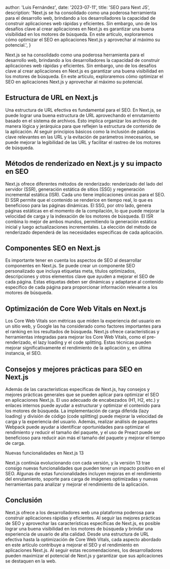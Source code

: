 
  author: 'Luis Fernández',
  date: '2023-07-11',
  title: 'SEO para Next JS',
  description:
    'Next.js se ha consolidado como una poderosa herramienta para el desarrollo web, brindando a los desarrolladores la capacidad de construir aplicaciones web rápidas y eficientes. Sin embargo, uno de los desafíos clave al crear aplicaciones en Next.js es garantizar una buena visibilidad en los motores de búsqueda. En este artículo, exploraremos cómo optimizar el SEO en aplicaciones Next.js y aprovechar al máximo su potencial.',
}


Next.js se ha consolidado como una poderosa herramienta para el desarrollo web, brindando a los desarrolladores la capacidad de construir aplicaciones web rápidas y eficientes. Sin embargo, uno de los desafíos clave al crear aplicaciones en Next.js es garantizar una buena visibilidad en los motores de búsqueda. En este artículo, exploraremos cómo optimizar el SEO en aplicaciones Next.js y aprovechar al máximo su potencial.

## Estructura de URL en Next.js

Una estructura de URL efectiva es fundamental para el SEO. En Next.js, se puede lograr una buena estructura de URL aprovechando el enrutamiento basado en el sistema de archivos. Esto implica organizar los archivos de manera lógica y jerárquica para que reflejen la estructura de contenido de la aplicación. Al seguir principios básicos como la inclusión de palabras clave relevantes en las URL y la evitación de parámetros innecesarios, se puede mejorar la legibilidad de las URL y facilitar el rastreo de los motores de búsqueda.

## Métodos de renderizado en Next.js y su impacto en SEO

Next.js ofrece diferentes métodos de renderizado: renderizado del lado del servidor (SSR), generación estática de sitios (SSG) y regeneración incremental estática (ISR). Cada uno tiene implicaciones únicas para el SEO. El SSR permite que el contenido se renderice en tiempo real, lo que es beneficioso para las páginas dinámicas. El SSG, por otro lado, genera páginas estáticas en el momento de la compilación, lo que puede mejorar la velocidad de carga y la indexación de los motores de búsqueda. El ISR combina lo mejor de ambos mundos, permitiendo la generación estática inicial y luego actualizaciones incrementales. La elección del método de renderizado dependerá de las necesidades específicas de cada aplicación.

## Componentes SEO en Next.js

Es importante tener en cuenta los aspectos de SEO al desarrollar componentes en Next.js. Se puede crear un componente SEO personalizado que incluya etiquetas meta, títulos optimizados, descripciones y otros elementos clave que ayuden a mejorar el SEO de cada página. Estas etiquetas deben ser dinámicas y adaptarse al contenido específico de cada página para proporcionar información relevante a los motores de búsqueda.

## Optimización de Core Web Vitals en Next.js

Los Core Web Vitals son métricas que miden la experiencia del usuario en un sitio web, y Google las ha considerado como factores importantes para el ranking en los resultados de búsqueda. Next.js ofrece características y herramientas integradas para mejorar los Core Web Vitals, como el pre-renderizado, el lazy loading y el code splitting. Estas técnicas pueden mejorar significativamente el rendimiento de la aplicación y, en última instancia, el SEO.

## Consejos y mejores prácticas para SEO en Next.js

Además de las características específicas de Next.js, hay consejos y mejores prácticas generales que se pueden aplicar para optimizar el SEO en aplicaciones Next.js. El uso adecuado de encabezados (H1, H2, etc.) y enlaces internos puede ayudar a estructurar y optimizar el contenido para los motores de búsqueda. La implementación de carga diferida (lazy loading) y división de código (code splitting) puede mejorar la velocidad de carga y la experiencia del usuario. Además, realizar análisis de paquetes Webpack puede ayudar a identificar oportunidades para optimizar el rendimiento y reducir el tamaño del paquete, y el uso de Preact puede ser beneficioso para reducir aún más el tamaño del paquete y mejorar el tiempo de carga.

Nuevas funcionalidades en Next.js 13

Next.js continúa evolucionando con cada versión, y la versión 13 trae consigo nuevas funcionalidades que pueden tener un impacto positivo en el SEO. Algunas de estas funcionalidades incluyen mejoras en el rendimiento del enrutamiento, soporte para carga de imágenes optimizadas y nuevas herramientas para analizar y mejorar el rendimiento de la aplicación.

## Conclusión

Next.js ofrece a los desarrolladores web una plataforma poderosa para construir aplicaciones rápidas y eficientes. Al seguir las mejores prácticas de SEO y aprovechar las características específicas de Next.js, es posible lograr una buena visibilidad en los motores de búsqueda y brindar una experiencia de usuario de alta calidad. Desde una estructura de URL efectiva hasta la optimización de Core Web Vitals, cada aspecto abordado en este artículo contribuye a mejorar el SEO y el rendimiento en aplicaciones Next.js. Al seguir estas recomendaciones, los desarrolladores pueden maximizar el potencial de Next.js y garantizar que sus aplicaciones se destaquen en la web.